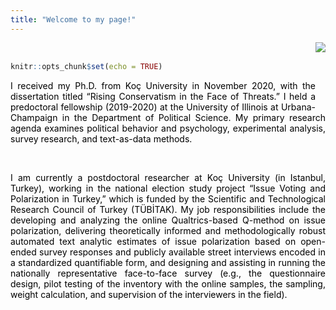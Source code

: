```yaml
---
title: "Welcome to my page!"
---
```

<!-- Global site tag (gtag.js) - Google Analytics -->
<script async src="https://www.googletagmanager.com/gtag/js?id=UA-166011945-1"></script>
<script>
  window.dataLayer = window.dataLayer || [];
  function gtag(){dataLayer.push(arguments);}
  gtag('js', new Date());

  gtag('config', 'UA-166011945-1');
</script>


<br>

<style>
body {
text-align: justify}
</style>
```r
knitr::opts_chunk$set(echo = TRUE)
```
<div style= "float:right;position: relative; top: -75px;">
![](Photo.png)
</div>

<p style="color:black"><p style="color:black">I received my Ph.D. from Koç University in November 2020, with the dissertation titled “Rising Conservatism in the Face of Threats.” I held a predoctoral fellowship (2019-2020) at the University of Illinois at Urbana-Champaign in the Department of Political Science. My primary research agenda examines political behavior and psychology, experimental analysis, survey research, and text-as-data methods.</p>

<br>

<p style="color:black">I am currently a postdoctoral researcher at Koç University (in Istanbul, Turkey), working in the national election study project "Issue Voting and Polarization in Turkey," which is funded by the Scientific and Technological Research Council of Turkey (TÜBİTAK). My job responsibilities include the developing and analyzing the online Qualtrics-based Q-method on issue polarization, delivering theoretically informed and methodologically robust automated text analytic estimates of issue polarization based on open-ended survey responses and publicly available street interviews encoded in a standardized quantifiable form, and designing and assisting in running the nationally representative face-to-face survey (e.g., the questionnaire design, pilot testing of the inventory with the online samples, the sampling, weight calculation, and supervision of the interviewers in the field).</p> 

